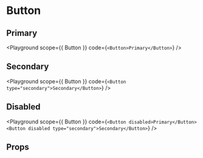 



# Button

<Description of={Button} />

## Primary

<Playground
  scope={{ Button }}
  code={`
<Button>Primary</Button>
`}
/>

## Secondary

<Playground
  scope={{ Button }}
  code={`
<Button type="secondary">Secondary</Button>
`}
/>

## Disabled

<Playground
  scope={{ Button }}
  code={`
<Button disabled>Primary</Button>
<Button disabled type="secondary">Secondary</Button>
`}
/>

## Props

<Props of={Button} />
